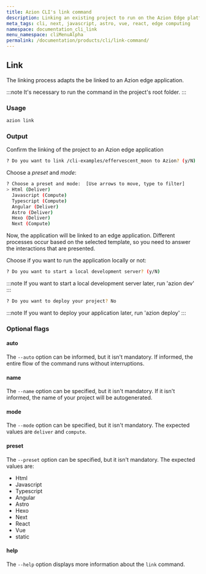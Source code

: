 ```yaml
---
title: Azion CLI's link command
description: Linking an existing project to run on the Azion Edge platform.
meta_tags: cli, next, javascript, astro, vue, react, edge computing
namespace: documentation_cli_link
menu_namespace: cliMenuAlpha
permalink: /documentation/products/cli/link-command/
---
```


## Link

The linking process adapts the be linked to an Azion edge application.

:::note 
It's necessary to run the command in the project's root folder.
:::

### Usage

```sh
azion link
```

### Output 

Confirm the linking of the project to an Azion edge application

```sh 
? Do you want to link /cli-examples/effervescent_moon to Azion? (y/N) 
```

Choose a *preset* and *mode*:

```sh 
? Choose a preset and mode:  [Use arrows to move, type to filter]
> Html (Deliver)
  Javascript (Compute)
  Typescript (Compute)
  Angular (Deliver)
  Astro (Deliver)
  Hexo (Deliver)
  Next (Compute)
```

Now, the application will be linked to an edge application. Different processes occur based on the selected template, so you need to answer the interactions that are presented.

Choose if you want to run the application locally or not:

```sh
? Do you want to start a local development server? (y/N) 
```

:::note 
If you want to start a local development server later, run 'azion dev'
:::

```sh
? Do you want to deploy your project? No
```

:::note 
If you want to deploy your application later, run 'azion deploy'
:::

### Optional flags

#### auto

The `--auto` option can be informed, but it isn't mandatory. If informed, the entire flow of the command runs without interruptions.


#### name

The `--name` option can be specified, but it isn't mandatory. If it isn't informed, the name of your project will be autogenerated.

#### mode

The `--mode` option can be specified, but it isn't mandatory. The expected values are `deliver` and `compute`.

#### preset

The `--preset` option can be specified, but it isn't mandatory. The expected values are:

- Html
- Javascript
- Typescript
- Angular
- Astro
- Hexo
- Next 
- React
- Vue
- static

#### help

The `--help` option displays more information about the `link` command.

